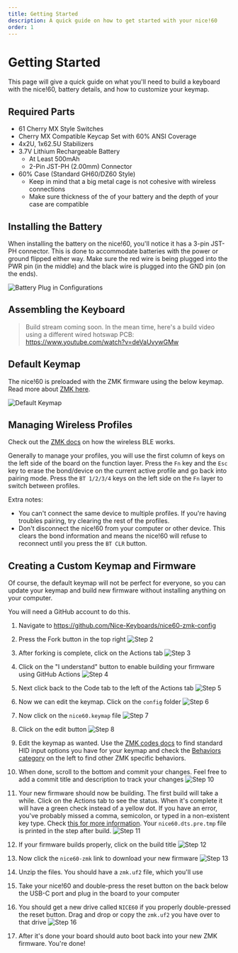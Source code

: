 ```yaml
---
title: Getting Started
description: A quick guide on how to get started with your nice!60
order: 1
---
```


# Getting Started

This page will give a quick guide on what you'll need to build a keyboard with the nice!60, battery details, 
and how to customize your keymap.

## Required Parts

 - 61 Cherry MX Style Switches
 - Cherry MX Compatible Keycap Set with 60% ANSI Coverage
 - 4x2U, 1x62.5U Stabilizers
 - 3.7V Lithium Rechargeable Battery
   - At Least 500mAh
   - 2-Pin JST-PH (2.00mm) Connector
 - 60% Case (Standard GH60/DZ60 Style)
   - Keep in mind that a big metal cage is not cohesive with wireless connections
   - Make sure thickness of the of your battery and the depth of your case are compatible

## Installing the Battery

When installing the battery on the nice!60, you'll notice it has a 3-pin JST-PH connector. 
This is done to accommodate batteries with the power or ground flipped either way. 
Make sure the red wire is being plugged into the PWR pin (in the middle) and the black wire is plugged into the GND pin (on the ends).

![Battery Plug in Configurations](../_images/nice60_battery_install.png)

## Assembling the Keyboard

> Build stream coming soon. In the mean time, here's a build video using a different wired hotswap PCB: https://www.youtube.com/watch?v=deVaUvywGMw

## Default Keymap

The nice!60 is preloaded with the ZMK firmware using the below keymap. Read more about [ZMK here](https://zmkfirmware.dev).

![Default Keymap](../_images/nice60_keymap.png)

## Managing Wireless Profiles

Check out the [ZMK docs](https://zmkfirmware.dev/docs/behaviors/bluetooth) on how the wireless BLE works.

Generally to manage your profiles, you will use the first column of keys on the left side of the board on the function layer. 
Press the `Fn` key and the `Esc` key to erase the bond/device on the current active profile and go back into pairing mode. 
Press the `BT 1/2/3/4` keys on the left side on the `Fn` layer to switch between profiles. 

Extra notes:
 - You can't connect the same device to multiple profiles. If you're having troubles pairing, try clearing the rest of the profiles.
 - Don't disconnect the nice!60 from your computer or other device. This clears the bond information and means the nice!60 will refuse to reconnect until you press the `BT CLR` button.

## Creating a Custom Keymap and Firmware

Of course, the default keymap will not be perfect for everyone, so you can update your keymap and build new firmware without installing anything on your computer.

You will need a GitHub account to do this.

 1. Navigate to https://github.com/Nice-Keyboards/nice60-zmk-config
 2. Press the Fork button in the top right
![Step 2](../_images/nice60-custom-firmware-step2.png)
 3. After forking is complete, click on the Actions tab
![Step 3](../_images/nice60-custom-firmware-step3.png)
 4. Click on the "I understand" button to enable building your firmware using GitHub Actions
![Step 4](../_images/nice60-custom-firmware-step4.png)
 5. Next click back to the Code tab to the left of the Actions tab
![Step 5](../_images/nice60-custom-firmware-step5.png)
 6. Now we can edit the keymap. Click on the `config` folder
![Step 6](../_images/nice60-custom-firmware-step6.png)
 7. Now click on the `nice60.keymap` file
![Step 7](../_images/nice60-custom-firmware-step7.png)
 8. Click on the edit button 
![Step 8](../_images/nice60-custom-firmware-step8.png)
 9. Edit the keymap as wanted. Use the [ZMK codes docs](https://zmkfirmware.dev/docs/codes/) to find standard HID input options you have for your keymap and check the [Behaviors category](https://zmkfirmware.dev/docs) on the left to find other ZMK specific behaviors.

 10. When done, scroll to the bottom and commit your changes. Feel free to add a commit title and description to track your changes
![Step 10](../_images/nice60-custom-firmware-step10.png)
 11. Your new firmware should now be building. The first build will take a while. Click on the Actions tab to see the status. When it's complete it will have a green check instead of a yellow dot. If you have an error, you've probably missed a comma, semicolon, or typed in a non-existent key type. Check [this for more information](https://zmkfirmware.dev/docs/troubleshooting#dtlibdterror). Your `nice60.dts.pre.tmp` file is printed in the step after build.
![Step 11](../_images/nice60-custom-firmware-step3.png)
 12. If your firmware builds properly, click on the build title
![Step 12](../_images/nice60-custom-firmware-step12.png)
 13. Now click the `nice60-zmk` link to download your new firmware
![Step 13](../_images/nice60-custom-firmware-step13.png)
 14. Unzip the files. You should have a `zmk.uf2` file, which you'll use

 15. Take your nice!60 and double-press the reset button on the back below the USB-C port and plug in the board to your computer

 16. You should get a new drive called `NICE60` if you properly double-pressed the reset button. Drag and drop or copy the `zmk.uf2` you have over to that drive
![Step 16](../_images/nice60-custom-firmware-step16.png)
 17. After it's done your board should auto boot back into your new ZMK firmware. You're done!
